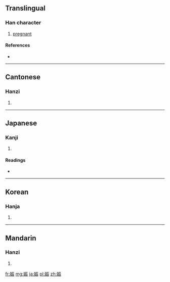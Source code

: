 ==Translingual==

===Han character===
{{Han char|rn=38|rad=女|as=07|sn=10|four=4143<sub>2</sub>|canj=女一一女 (VMMV)}}

# [[pregnant]]

====References====
* {{Han ref|kx=0263.010|dkj=06322|dj=0529.310|hdz=21050.090|uh=5A20|ud=23072|bh=AE57|bd=44631}}

----

==Cantonese==

===Hanzi===
{{yue-hanzi|jyut=|y=jan3, san1}}

# {{defn|lang=yue|sort=女07}}

----

==Japanese==

===Kanji===
{{ja-kanji|grade=c|rs=女07}}

# {{defn|lang=ja|sort=女07}}

====Readings====
* {{ja-readings|on=[[しん]] (shin)|kun=[[たさん]] (tasan)}}

----

==Korean==

===Hanja===
{{ko-hanja|hangeul=신|rv=sin|mr=sin}}

# {{defn|lang=ko|sort=女07}}

----

==Mandarin==

===Hanzi===
{{cmn-hanzi|pin=[[shēn]] ([[shen1]])|wg=shen<sup>1</sup>}}

# {{defn|lang=cmn|sort=女07}}

[[fr:娠]]
[[mg:娠]]
[[ja:娠]]
[[pl:娠]]
[[zh:娠]]